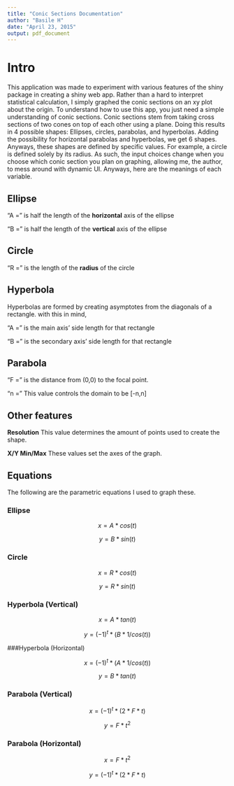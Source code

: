 ```yaml
---
title: "Conic Sections Documentation"
author: "Basile H"
date: "April 23, 2015"
output: pdf_document
---
```


# Intro

This application was made to experiment with various features of the shiny package in creating a shiny web app. Rather than a hard to interpret statistical calculation, I simply graphed the conic sections on an xy plot about the origin. To understand how to use this app, you just need a simple understanding of conic sections. Conic sections stem from taking cross sections of two cones on top of each other using a plane. Doing this results in 4 possible shapes: Ellipses, circles, parabolas, and hyperbolas. Adding the possibility for horizontal parabolas and hyperbolas, we get 6 shapes. Anyways, these shapes are defined by specific values. For example, a circle is defined solely by its radius. As such, the input choices change when you choose which conic section you plan on graphing, allowing me, the author, to mess around with dynamic UI. Anyways, here are the meanings of each variable.

## Ellipse

"A = " is half the length of the **horizontal** axis of the ellipse

"B = " is half the length of the **vertical** axis of the ellipse 

## Circle

"R = " is the length of the **radius** of the circle

## Hyperbola

Hyperbolas are formed by creating asymptotes from the diagonals of a rectangle. with this in mind, 

"A = " is the main axis' side length for that rectangle
 
"B = " is the secondary axis' side length for that rectangle

## Parabola

"F = " is the distance from (0,0) to the focal point. 

"n = " This value controls the domain to be [-n,n]

## Other features

**Resolution** This value determines the amount of points used to create the shape. 

**X/Y Min/Max** These values set the axes of the graph. 


## Equations
The following are the parametric equations I used to graph these.

### Ellipse

$$x=A*cos(t)$$

$$y=B*sin(t)$$

### Circle

$$x=R*cos(t)$$

$$y=R*sin(t)$$

### Hyperbola (Vertical)

$$x=A*tan(t)$$

$$y=(-1)^t*(B*1/cos(t))$$

###Hyperbola (Horizontal)

$$x=(-1)^t*(A*1/cos(t))$$

$$y=B*tan(t)$$

### Parabola (Vertical)

$$x=(-1)^t*(2*F*t)$$

$$y=F*t^2$$

### Parabola (Horizontal)

$$x=F*t^2$$

$$y=(-1)^t*(2*F*t)$$
